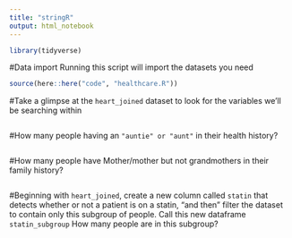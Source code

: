 ```yaml
---
title: "stringR"
output: html_notebook
---
```


```r
library(tidyverse)
```

#Data import
Running this script will import the datasets you need
```r
source(here::here("code", "healthcare.R"))
```

#Take a glimpse at the `heart_joined` dataset to look for the variables we'll be searching within
```r

```

#How many people having an `"auntie" or "aunt"` in their health history?  
```r

```

#How many people have Mother/mother but not grandmothers in their family history?
```r

```

#Beginning with `heart_joined`, create a new column called `statin` that detects whether or not a patient is on a statin, "and then" filter the dataset to contain only this subgroup of people. Call this new dataframe `statin_subgroup` 
How many people are in this subgroup?
```r

```

